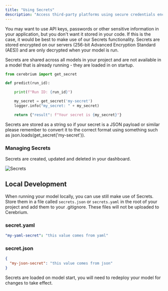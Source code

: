 ```yaml
---
title: "Using Secrets"
description: "Access third-party platforms using secure credentials encrypted on Cerebrium"
---
```


You may want to use API keys, passwords or other sensitive information in your application,
but you don't want it stored in your code.
If this is the case, it would be best to make use of our Secrets functionality.
Secrets are stored encrypted on our servers (256-bit Advanced Encryption Standard (AES)) and are only decrypted when your model is run.

Secrets are shared across all models in your project and are not available in a model that is already running - they are loaded in on startup.

```python
from cerebrium import get_secret

def predict(run_id):

    print(f"Run ID: {run_id}")

    my_secret = get_secret('my-secret')
    logger.info("my_secret: " + my_secret)

    return {"result": f"Your secret is {my_secret}"}
```

<Note>
  Secrets are stored as a string so if your secret is a JSON payload or similar
  please remember to convert it to the correct format using something such as
  json.loads(get_secret('my-secret')).
</Note>

### Managing Secrets

Secrets are created, updated and deleted in your dashboard.

![Secrets](/images/secrets_dashboard.png)

## Local Development

When running your model locally, you can use still make use of Secrets.
Store them in a file called `secrets.json` or `secrets.yaml` in the root of your project and add them to your .gitignore.
These files will not be uploaded to Cerebrium.

### secret.yaml

```yaml
"my-yaml-secret": "this value comes from yaml"
```

### secret.json

```json
{
  "my-json-secret": "this value comes from json"
}
```

<Note>
  Secrets are loaded on model start, you will need to redeploy your model for
  changes to take effect.
</Note>
